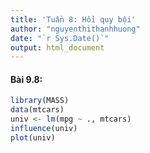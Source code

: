```yaml
---
title: 'Tuần 8: Hồi quy bội'
author: "nguyenthithanhhuong"
date: "`r Sys.Date()`"
output: html_document
---
```


#### **Bài 9.8:**

```r
library(MASS)
data(mtcars)
univ <- lm(mpg ~ ., mtcars)
influence(univ)
plot(univ)
```